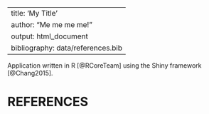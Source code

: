 
---
title: 'My Title'
author: "Me me me me!"
output: html_document
bibliography: data/references.bib
---

Application written in R [@RCoreTeam] using the Shiny framework [@Chang2015].

# REFERENCES